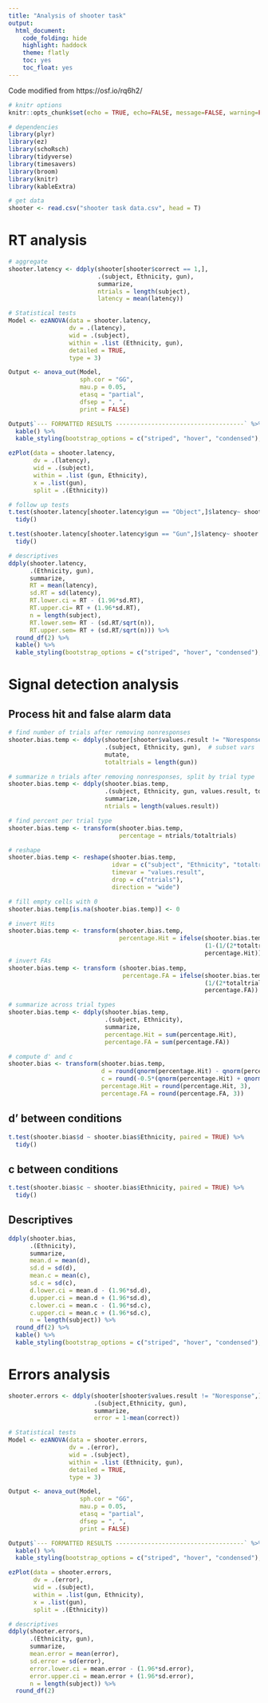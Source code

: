 ```yaml
---
title: "Analysis of shooter task"
output:
  html_document:
    code_folding: hide
    highlight: haddock
    theme: flatly
    toc: yes
    toc_float: yes
---
```


Code modified from https://osf.io/rq6h2/

```r
# knitr options
knitr::opts_chunk$set(echo = TRUE, echo=FALSE, message=FALSE, warning=FALSE)
```

```r
# dependencies
library(plyr)
library(ez)
library(schoRsch)
library(tidyverse)
library(timesavers)
library(broom)
library(knitr)
library(kableExtra)

# get data
shooter <- read.csv("shooter task data.csv", head = T)
```

# RT analysis

```r
# aggregate
shooter.latency <- ddply(shooter[shooter$correct == 1,], 
                         .(subject, Ethnicity, gun), 
                         summarize, 
                         ntrials = length(subject), 
                         latency = mean(latency))

# Statistical tests
Model <- ezANOVA(data = shooter.latency, 
                 dv = .(latency), 
                 wid = .(subject), 
                 within = .list (Ethnicity, gun),  
                 detailed = TRUE, 
                 type = 3)

Output <- anova_out(Model, 
                    sph.cor = "GG", 
                    mau.p = 0.05,
                    etasq = "partial", 
                    dfsep = ", ",
                    print = FALSE)

Output$`--- FORMATTED RESULTS ------------------------------------` %>%
  kable() %>%
  kable_styling(bootstrap_options = c("striped", "hover", "condensed"), full_width = FALSE)

ezPlot(data = shooter.latency, 
       dv = .(latency), 
       wid = .(subject), 
       within = .list (gun, Ethnicity), 
       x = .list(gun), 
       split = .(Ethnicity))

# follow up tests
t.test(shooter.latency[shooter.latency$gun == "Object",]$latency~ shooter.latency[shooter.latency$gun == "Object",]$Ethnicity, paired = TRUE) %>%
  tidy()

t.test(shooter.latency[shooter.latency$gun == "Gun",]$latency~ shooter.latency[shooter.latency$gun == "Gun",]$Ethnicity, paired = TRUE) %>%
  tidy()

# descriptives
ddply(shooter.latency, 
      .(Ethnicity, gun), 
      summarize, 
      RT = mean(latency), 
      sd.RT = sd(latency),
      RT.lower.ci = RT - (1.96*sd.RT), 
      RT.upper.ci= RT + (1.96*sd.RT), 
      n = length(subject), 
      RT.lower.sem= RT - (sd.RT/sqrt(n)), 
      RT.upper.sem= RT + (sd.RT/sqrt(n))) %>%
  round_df(2) %>%
  kable() %>%
  kable_styling(bootstrap_options = c("striped", "hover", "condensed"), full_width = FALSE)
```


# Signal detection analysis

## Process hit and false alarm data

```r
# find number of trials after removing nonresponses
shooter.bias.temp <- ddply(shooter[shooter$values.result != "Noresponse",],   # remove non responses
                           .(subject, Ethnicity, gun),  # subset vars
                           mutate, 
                           totaltrials = length(gun)) 

# summarize n trials after removing nonresponses, split by trial type
shooter.bias.temp <- ddply(shooter.bias.temp, 
                           .(subject, Ethnicity, gun, values.result, totaltrials), 
                           summarize, 
                           ntrials = length(values.result))

# find percent per trial type
shooter.bias.temp <- transform(shooter.bias.temp,
                               percentage = ntrials/totaltrials)

# reshape
shooter.bias.temp <- reshape(shooter.bias.temp, 
                             idvar = c("subject", "Ethnicity", "totaltrials", "gun"), 
                             timevar = "values.result", 
                             drop = c("ntrials"), 
                             direction = "wide")

# fill empty cells with 0
shooter.bias.temp[is.na(shooter.bias.temp)] <- 0

# invert Hits
shooter.bias.temp <- transform(shooter.bias.temp, 
                               percentage.Hit = ifelse(shooter.bias.temp$gun=="Gun" & shooter.bias.temp$percentage.Hit == 1,
                                                       (1-(1/(2*totaltrials))), 
                                                       percentage.Hit))
# invert FAs
shooter.bias.temp <- transform (shooter.bias.temp, 
                                percentage.FA = ifelse(shooter.bias.temp$gun=="Object" & shooter.bias.temp$percentage.FA == 0,
                                                       (1/(2*totaltrials)), 
                                                       percentage.FA))

# summarize across trial types
shooter.bias.temp <- ddply(shooter.bias.temp, 
                           .(subject, Ethnicity), 
                           summarize, 
                           percentage.Hit = sum(percentage.Hit), 
                           percentage.FA = sum(percentage.FA))

# compute d' and c
shooter.bias <- transform(shooter.bias.temp, 
                          d = round(qnorm(percentage.Hit) - qnorm(percentage.FA), 3),
                          c = round(-0.5*(qnorm(percentage.Hit) + qnorm(percentage.FA)), 3),
                          percentage.Hit = round(percentage.Hit, 3),
                          percentage.FA = round(percentage.FA, 3))
```

## d' between conditions

```r
t.test(shooter.bias$d ~ shooter.bias$Ethnicity, paired = TRUE) %>%
  tidy()
```

## c between conditions

```r
t.test(shooter.bias$c ~ shooter.bias$Ethnicity, paired = TRUE) %>%
  tidy()
```

## Descriptives

```r
ddply(shooter.bias, 
      .(Ethnicity), 
      summarize, 
      mean.d = mean(d), 
      sd.d = sd(d),
      mean.c = mean(c), 
      sd.c = sd(c), 
      d.lower.ci = mean.d - (1.96*sd.d), 
      d.upper.ci = mean.d + (1.96*sd.d), 
      c.lower.ci = mean.c - (1.96*sd.c), 
      c.upper.ci = mean.c + (1.96*sd.c), 
      n = length(subject)) %>%
  round_df(2) %>%
  kable() %>%
  kable_styling(bootstrap_options = c("striped", "hover", "condensed"), full_width = FALSE)
```

# Errors analysis

```r
shooter.errors <- ddply(shooter[shooter$values.result != "Noresponse",], 
                        .(subject,Ethnicity, gun), 
                        summarize, 
                        error = 1-mean(correct))

# Statistical tests
Model <- ezANOVA(data = shooter.errors, 
                 dv = .(error), 
                 wid = .(subject), 
                 within = .list (Ethnicity, gun), 
                 detailed = TRUE, 
                 type = 3)

Output <- anova_out(Model, 
                    sph.cor = "GG", 
                    mau.p = 0.05,
                    etasq = "partial", 
                    dfsep = ", ",
                    print = FALSE)

Output$`--- FORMATTED RESULTS ------------------------------------` %>%
  kable() %>%
  kable_styling(bootstrap_options = c("striped", "hover", "condensed"), full_width = FALSE)

ezPlot(data = shooter.errors, 
       dv = .(error), 
       wid = .(subject), 
       within = .list(gun, Ethnicity), 
       x = .list(gun), 
       split = .(Ethnicity))

# descriptives
ddply(shooter.errors, 
      .(Ethnicity, gun), 
      summarize, 
      mean.error = mean(error), 
      sd.error = sd(error), 
      error.lower.ci = mean.error - (1.96*sd.error), 
      error.upper.ci = mean.error + (1.96*sd.error), 
      n = length(subject)) %>%
  round_df(2)
```

